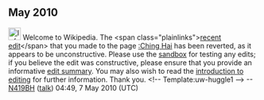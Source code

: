 <article id="27264731" title=User talk:Johnnyzen2002>
	<talkpage id="27264731" title="User talk:Johnnyzen2002">

== May 2010 ==

[[Image:Information.png|25px]] Welcome to Wikipedia. The &lt;span class=&quot;plainlinks&quot;&gt;[http://en.wikipedia.org/wiki/Ching_Hai?diff=360660902 recent edit]&lt;/span&gt; that you made to the page [[:Ching Hai]] has been reverted, as it appears to be unconstructive. Please use the [[Wikipedia:Sandbox|sandbox]] for testing any edits; if you believe the edit was constructive, please ensure that you provide an informative [[Help:Edit summary|edit summary]]. You may also wish to read the [[Wikipedia:Introduction|introduction to editing]] for further information. Thank you. &lt;!-- Template:uw-huggle1 --&gt; --[[User:N419BH|N419BH]] ([[User talk:N419BH|talk]]) 04:49, 7 May 2010 (UTC)
	</talkpage>
</article>